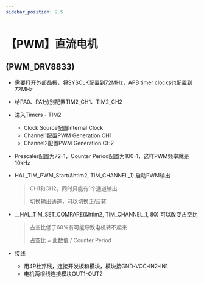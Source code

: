 ```yaml
---
sidebar_position: 2.5
---
```

# 【PWM】直流电机
## (PWM_DRV8833)

- 需要打开外部晶振，将SYSCLK配置到72MHz，APB timer clocks也配置到72MHz

- 给PA0、PA1分别配置TIM2_CH1、TIM2_CH2

- 进入Timers - TIM2

  - Clock Source配置Internal Clock
  - Channel1配置PWM Generation CH1
  - Channel2配置PWM Generation CH2

- Prescaler配置为72-1，Counter Period配置为100-1，这样PWM频率就是10kHz

- HAL_TIM_PWM_Start(&htim2, TIM_CHANNEL_1) 启动PWM输出

  > CH1和CH2，同时只能有1个通道输出
  >
  > 切换输出通道，可以切换正/反转

- __HAL_TIM_SET_COMPARE(&htim2, TIM_CHANNEL_1, 80) 可以改变占空比

  > 占空比低于60%有可能导致电机转不起来
  >
  > 占空比 = 此数值 / Counter Period

- 接线

  - 用4P杜邦线，连接开发板和模块，模块接GND-VCC-IN2-IN1
  - 电机两根线连接模块OUT1-OUT2

